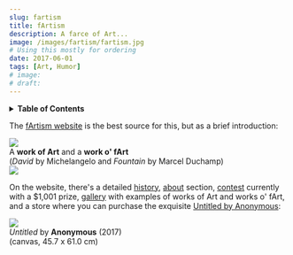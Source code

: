 ```yaml
---
slug: fartism
title: fArtism
description: A farce of Art...
image: /images/fartism/fartism.jpg
# Using this mostly for ordering
date: 2017-06-01
tags: [Art, Humor]
# image:
# draft:
---
```



<!-- Inline table of contents -->

<details className="table_of_contents">
    <summary><strong>Table of Contents</strong></summary>
    <TOCInline toc={toc} maxHeadingLevel={4} />
</details>

The [fArtism website](http://fArtism.org/) is the best source for this, but as a brief introduction:

<div className="image_wrapper">
    <img src={juxtaposition} />
    <figcaption>
        A <strong>work of Art</strong> and a <strong>work o' fArt</strong>
        <div className="subcaption">
            (<em>David</em> by Michelangelo and <em>Fountain</em> by Marcel Duchamp)
        </div>
    </figcaption>
</div>

<div className="image_wrapper">
    <img src={definitions} />
    <figcaption>
        <div className="subcaption">
        </div>
    </figcaption>
</div>

<!-- truncate -->

On the website, there's a detailed [history](http://fArtism.org/#history), [about](http://fArtism.org/#about) section, [contest](http://fArtism.org/#contest) currently with a $1,001 prize, [gallery](http://fArtism.org/#gallery) with examples of works of Art and works o' fArt, and a store where you can purchase the exquisite [Untitled by Anonymous](http://fArtism.org/#store):

<div className="image_wrapper">

<img src={anonymousuntitled} />

<figcaption>
    <em>Untitled</em> by <strong>Anonymous</strong> (2017)
    <div className="subcaption">
        (canvas, 45.7 x 61.0 cm)
    </div>
</figcaption>

</div>


